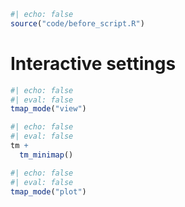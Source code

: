 ```r
#| echo: false
source("code/before_script.R")
```

# Interactive settings {#sec-interactive}

<!-- tm_minimap move here?? -->
<!-- tm_mouse_coordinates() -->

<!-- basemaps? -->

<!-- layer groups? -->

```r
#| echo: false
#| eval: false
tmap_mode("view")
```

```r
#| echo: false
#| eval: false
tm + 
  tm_minimap()
```

<!-- mention/reference inset maps -->

```r
#| echo: false
#| eval: false
tmap_mode("plot")
```
